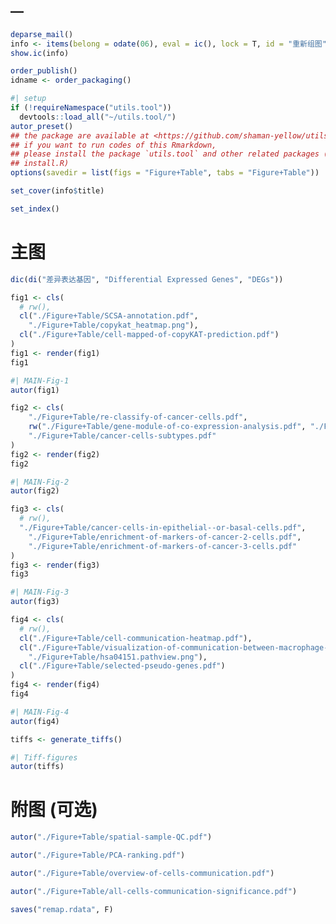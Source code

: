 ---
---

```r
deparse_mail()
info <- items(belong = odate(06), eval = ic(), lock = T, id = "重新组图")
show.ic(info)

order_publish()
idname <- order_packaging()
```

```r
#| setup
if (!requireNamespace("utils.tool"))
  devtools::load_all("~/utils.tool/")
autor_preset()
## the package are available at <https://github.com/shaman-yellow/utils.tool>
## if you want to run codes of this Rmarkdown,
## please install the package `utils.tool` and other related packages (run
## install.R)
options(savedir = list(figs = "Figure+Table", tabs = "Figure+Table"))
```

```r
set_cover(info$title)
```

```r
set_index()
```

# 主图 {#abstract}

```r
dic(di("差异表达基因", "Differential Expressed Genes", "DEGs"))

```

```r
fig1 <- cls(
  # rw(),
  cl("./Figure+Table/SCSA-annotation.pdf",
    "./Figure+Table/copykat_heatmap.png"),
  cl("./Figure+Table/cell-mapped-of-copyKAT-prediction.pdf")
)
fig1 <- render(fig1)
fig1
```

```r
#| MAIN-Fig-1
autor(fig1)
```

```r
fig2 <- cls(
    "./Figure+Table/re-classify-of-cancer-cells.pdf",
    rw("./Figure+Table/gene-module-of-co-expression-analysis.pdf", "./Figure+Table/pseudotime-add.pdf"),
    "./Figure+Table/cancer-cells-subtypes.pdf"
)
fig2 <- render(fig2)
fig2
```

```r
#| MAIN-Fig-2
autor(fig2)
```


```r
fig3 <- cls(
  # rw(),
  "./Figure+Table/cancer-cells-in-epithelial--or-basal-cells.pdf",
    "./Figure+Table/enrichment-of-markers-of-cancer-2-cells.pdf",
    "./Figure+Table/enrichment-of-markers-of-cancer-3-cells.pdf"
)
fig3 <- render(fig3)
fig3
```

```r
#| MAIN-Fig-3
autor(fig3)
```

```r
fig4 <- cls(
  # rw(),
  cl("./Figure+Table/cell-communication-heatmap.pdf"),
  cl("./Figure+Table/visualization-of-communication-between-macrophage-and-cancer-cells.pdf",
    "./Figure+Table/hsa04151.pathview.png"),
  cl("./Figure+Table/selected-pseudo-genes.pdf")
)
fig4 <- render(fig4)
fig4
```

```r
#| MAIN-Fig-4
autor(fig4)
```

```r
tiffs <- generate_tiffs()
```

```r
#| Tiff-figures
autor(tiffs)
```


# 附图  (可选) 

```r
autor("./Figure+Table/spatial-sample-QC.pdf")
```

```r
autor("./Figure+Table/PCA-ranking.pdf")
```

```r
autor("./Figure+Table/overview-of-cells-communication.pdf")
```

```r
autor("./Figure+Table/all-cells-communication-significance.pdf")
```

```r
saves("remap.rdata", F)
```
